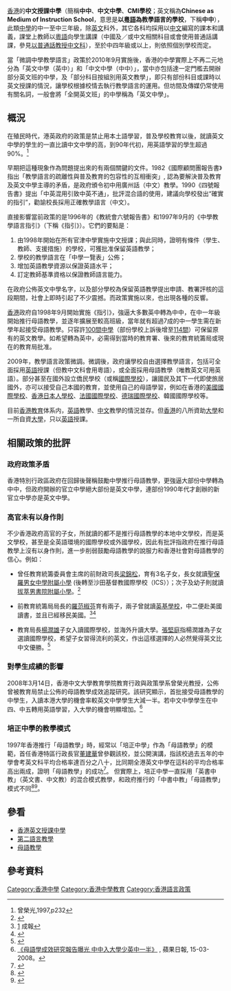 {{香港教育}}

[[香港|香港]]的'''中文授課中學'''（簡稱'''中中'''、'''中文中學'''、'''CMI學校'''；英文稱為'''Chinese as Medium of Instruction School'''，意思是'''以[[粵語|粵語]]為教學語言的學校'''，下稱'''中中'''），此類[[中學|中學]]的中一至中三年級，除[[英文|英文]]科外，其它各科均採用以[[中文|中文]]編寫的課本和講義，課堂上教師以[[粵語|粵語]]向學生講課（中國及／或中文相關科目或會使用普通話講課，參見[[以普通話教授中文科|以普通話教授中文科]]），至於中四年級或以上，則依照個別學校而定。

當「微調中學教學語言」政策於2010年9月實施後，香港的中學實際上不再二元地分為「英文中學（英中）」和「中文中學（中中）」，當中亦包括達一定門檻去開辦部分英文班的中學，及「部分科目按組別用英文教學」，即只有部份科目或課時以英文授課的情況，讓學校根據校情去執行教學語言的運用。但坊間及傳媒仍常使用有關名詞，一般會將「全開英文班」的中學稱為「英文中學」。

==概況==
在殖民時代，港英政府的政策是禁止用本土語學習，普及學校教育以後，就讀英文中學的學生的一直比讀中文中學的高，到90年代初，用英語學習的學生超過90%。<ref>曾榮光,1997,p232</ref>

早期把這種現象作為問題提出來的有兩個關鍵的文件。1982《國際顧問團報告書》指出「教學語言的疏離性與普及教育的包容性的互相衝突」, 認為要解決普及教育及英文中學主導的矛盾，是政府頒令初中用廣州話（中文）教學。1990《四號報告書》提出「中英混用引致中英不通」，批評混合語的使用，建議向學校發出“確實的指引”，勸諭校長採用正確教學語言（中文）。

直接影響當前政策的是1996年的《教統會六號報告書》和1997年9月的《中學教學語言指引》（下稱《指引》）。它們的要點是：
#由1998年開始在所有官津中學實施中文授課；與此同時，證明有條件（學生、教師、支援措施）的學校，可獲批准保留英語教學；
#學校的教學語言在「中學一覽表」公佈；
#增加英語教學資源以保證英語水平；
#訂定教師基準資格以保證教師語言能力。

在政府公佈英文中學名字，以及部分學校為保留英語教學提出申請、教署評核的這段期間，社會上即時引起了不少震撼。而政策實施以來，也出現各種的反響。

[[香港|香港]]政府自1998年9月開始實施《指引》，強逼大多數英中轉為中中，在中一年級開始推行母語教學，並逐年擴展至較高班級，當年就有超過7成的中一學生需在新學年起接受母語教學。只容許[[香港英文授課中學#首批一百間英文授課的中學|100間中學]]（部份學校上訴後增至[[香港英文授課中學#十四間上訴得直可英文授課的中學|114間]]）可保留原有的英文教學。如希望轉為英中，必需得到當時的教育署、後來的教育統籌局或現在的教育局批准。

2009年，教學語言政策微調。微調後，政府讓學校自由選擇教學語言，包括可全面採用[[英語|英語]]授課（但教中文科會用粵語），或全面採用母語教學（唯教英文可用英語）。部分甚至在國外設立僑民學校（或稱[[國際學校|國際學校]]），讓國民及其下一代即使旅居國外，亦可以接受自己本國的教育，並使用自己的母語學習，例如在香港的[[美國國際學校|美國國際學校]]、[[香港日本人學校|香港日本人學校]]、[[法國國際學校|法國國際學校]]、[[德瑞國際學校|德瑞國際學校]]、韓國國際學校等。

目前[[香港教育|香港教育]]体系内，[[英語|英語]]教學、[[中文|中文]]教學的情況並存。但[[香港|香港]]的八所資助[[大學|大學]]和一所自資[[大學|大學]]，只以[[英語|英語]]授課。

== 相關政策的批評 ==
=== 政府政策矛盾 ===
香港特別行政區政府在回歸後聲稱鼓勵中學推行母語教學，更強逼大部份中學轉為中中，但政府開辦的官立中學絕大部份是英文中學，連部份1990年代才創辦的新官立中學亦是英文中學。

=== 高官未有以身作則 ===
不少香港政府高官的子女，所就讀的都不是推行母語教學的本地中文學校，而是英文學校，甚至是全英語環境的國際學校或外國學校，因此有批評指政府在推行母語教學上沒有以身作則，進一步削弱鼓勵母語教學的說服力和香港社會對母語教學的信心。例如：

* 曾任教育統籌委員會主席的前財政司長[[梁錦松|梁錦松]]，育有3名子女，長女就讀[[聖保羅男女中學附屬小學|聖保羅男女中學附屬小學]]  (後轉至沙田基督教國際學校（ICS））；次子及幼子則就讀[[拔萃男書院附屬小學|拔萃男書院附屬小學]]。<ref>{{cite news |title=長女棄傳統名校轉讀國際學校 梁錦松：求學不是求分數 |date=2016-10-06 |work=香港經濟日報 |url=https://topick.hket.com/article/1516249/%E9%95%B7%E5%A5%B3%E6%A3%84%E5%82%B3%E7%B5%B1%E5%90%8D%E6%A0%A1%E8%BD%89%E8%AE%80%E5%9C%8B%E9%9A%9B%E5%AD%B8%E6%A0%A1%20%20%E6%A2%81%E9%8C%A6%E6%9D%BE%EF%BC%9A%E6%B1%82%E5%AD%B8%E4%B8%8D%E6%98%AF%E6%B1%82%E5%88%86%E6%95%B8 |language=zh-hk |access-date=2022-05-08 |dead-url=no }}</ref>

* 前教育統籌局局長的[[羅范椒芬|羅范椒芬]]育有兩子，兩子曾就讀[[英基學校協會|英基學校]]，中二便赴美國讀書，並且已經移民美國。<ref>[http://www.singpao.com/gw/xwa/201110/t20111016_125312.html]{{dead link|date=2018年4月 |bot=InternetArchiveBot |fix-attempted=yes }} 成報</ref><ref>{{cite news |title=香港人大代表建議 先洗老師腦後洗學生腦 |date=2015-03-15 |work=看中國 |author=董林杉 |url=https://www.secretchina.com/news/b5/2015/03/15/571028.html |language=zh-hk |access-date=2022-05-08 |dead-url=no }}</ref>

* 教育局長[[楊潤雄|楊潤雄]]子女入讀國際學校，並海外升讀大學。[[張堅庭|張堅庭]]指楊潤雄為子女選讀國際學校，希望子女習得流利的英文，作出這樣選擇的人必然覺得英文比中文優勝。<ref>{{cite news |title=楊潤雄言論續惹爭議 張堅庭倡禁讀國際學校高官子女 |date=2018-10-09 |work=am730 |url=https://www.am730.com.hk/%E6%9C%AC%E5%9C%B0/%E6%A5%8A%E6%BD%A4%E9%9B%84%E8%A8%80%E8%AB%96%E7%BA%8C%E6%83%B9%E7%88%AD%E8%AD%B0-%E5%BC%B5%E5%A0%85%E5%BA%AD%E5%80%A1%E7%A6%81%E8%AE%80%E5%9C%8B%E9%9A%9B%E5%AD%B8%E6%A0%A1%E9%AB%98%E5%AE%98%E5%AD%90%E5%A5%B3/86372 |language=zh-hk |access-date=2022-05-08 |dead-url=no }}</ref>

=== 對學生成績的影響 ===
2008年3月14日，香港中文大學教育學院教育行政與政策學系曾榮光教授，公佈曾被教育局禁止公佈的母語教學成效追蹤研究。該研究顯示，首批接受母語教學的中學生，入讀本港大學的機會率較英文中學學生大減一半。若中文中學學生在中四、中五轉用英語學習，入大學的機會明顯增加。<ref>[http://hk.apple.nextmedia.com/news/art/20080315/10868517 《母語學成效研究報告曝光 中中入大學少英中一半》] {{Wayback|url=http://hk.apple.nextmedia.com/news/art/20080315/10868517 |date=20170305011355 }}, 蘋果日報, 15-03-2008。</ref>

=== 培正中學的教學模式 ===
1997年香港推行「母語教學」時，經常以「培正中學」作為「母語教學」的模範，首任香港特區行政長官[[董建華|董建華]]曾參觀該校，並公開演講，指該校過去五年的中學會考英文科平均合格率達百分之八十，比同期全港英文中學在這科的平均合格率高出兩成，證明「母語教學」的成功<ref>{{cite news |title=特首董建華先生在參觀本校時的講話 |date=1997-12-19 |url=https://www.puiching.edu.hk/CustomPage/paragraphGroup.aspx?ct=customPage&webPageId=13&pageId=12&cpmId=4 |language=zh-hk |access-date=2022-05-14 |dead-url=no }}</ref>。 但實際上，培正中學一直採用「英書中教」（英文書、中文教）的混合模式教學，和政府推行的「中書中教」「母語教學」模式不同<ref>{{cite web |title=《培正學生報》第32卷第2期：〈校長專訪〉 |date=2017-07 |url=https://www.puiching.edu.hk/CustomPage/32/student%20press%2016_2.pdf |language=zh-hk |access-date=2022-05-14 |dead-url=no }}</ref><ref>{{cite book |title=正軌道兮樹風聲：培正中學建校一百三十年史 |author=葉深銘 |date=2020-01-24 |page=256 |publisher=三聯 |language=zh-hk |isbn=9789620445675 }}</ref>。

==參看==
*[[香港英文授課中學|香港英文授課中學]]
*[[第二語言教學|第二語言教學]]
*[[母語教學|母語教學]]

==參考資料==
{{reflist}}

[[Category:香港中學|Category:香港中學]]
[[Category:香港中學教育|Category:香港中學教育]]
[[Category:香港語言政策|Category:香港語言政策]]